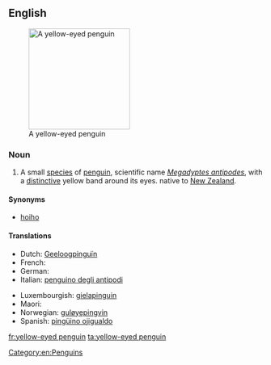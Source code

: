 ==English==
{{wikipedia}}
[[Image:MegadyptesAntipodes.jpg|200px|thumb|right|A yellow-eyed penguin]]

===Noun===
{{en-noun|sg=[[yellow]]-[[eyed]] [[penguin]]}}

# A small [[species]] of [[penguin]], scientific name ''[[Megadyptes antipodes]]'', with a [[distinctive]] yellow band around its eyes. native to [[New Zealand]].

====Synonyms====
* [[hoiho]]

====Translations====
{{trans-top|Penguin}}
* Dutch: [[Geeloogpinguïn]]
* French: {{t+|fr|manchot antipode|m}}
* German: {{t-|de|Gelbaugenpinguin|m}}
* Italian: [[penguino degli antipodi]] {{m}}
{{trans-mid}}
* Luxembourgish: [[gielapinguin]]
* Maori: {{t-|mi|hoiho|xs=Maori}}
* Norwegian: [[guløyepingvin]]
* Spanish: [[pingüino ojigualdo ]] {{m}}
{{trans-bottom}}

[[Category:en:Penguins]]

[[fr:yellow-eyed penguin]]
[[ta:yellow-eyed penguin]]